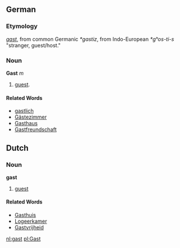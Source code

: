 {{wikipedia}}
==German==
===Etymology===
{{OHG.}} ''[[gast]]'', from common Germanic ''*gastiz'', from Indo-European ''*gʰos-ti-s'' "stranger, guest/host."

===Noun===
'''Gast''' ''m''
# [[guest]].
====Related Words====
*[[gastlich]]
*[[Gästezimmer]]
*[[Gasthaus]]
*[[Gastfreundschaft]]

==Dutch==
===Noun===
'''gast'''
# [[guest]]

====Related Words====
*[[Gasthuis]]
*[[Logeerkamer]]
*[[Gastvrijheid]]

[[nl:gast]]
[[pl:Gast]]